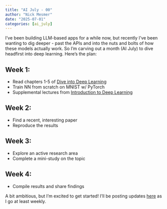 ```yaml
---
title: "AI July - 00"
author: "Nick Mesmer"
date: "2025-07-01"
categories: [ai_july]
---
```



I’ve been building LLM-based apps for a while now, but recently I’ve been wanting to dig deeper - past the APIs and into the nuts and bolts of how these models actually work. So I’m carving out a month (AI July) to dive headfirst into deep learning. Here’s the plan:

## Week 1:
* Read chapters 1-5 of [Dive into Deep Learning](https://d2l.ai)
* Train NN from scratch on MNIST w/ PyTorch
* Supplemental lectures from [Introduction to Deep Learning](https://introtodeeplearning.com)

## Week 2:
* Find a recent, interesting paper
* Reproduce the results

## Week 3:
* Explore an active research area
* Complete a mini-study on the topic

## Week 4:
* Compile results and share findings

A bit ambitious, but I'm excited to get started! I'll be posting updates [here](https://nickjm21.github.io) as I go at least weekly.



